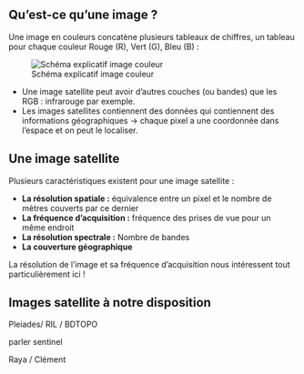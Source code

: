 ## Qu'est-ce qu'une image ?

Une image en couleurs concatène plusieurs tableaux de chiffres, un tableau pour chaque couleur Rouge (R), Vert (G), Bleu (B) :

![Schéma explicatif image couleur](../img/rgb.png)

- Une image satellite peut avoir d'autres couches (ou bandes) que les RGB : infrarouge par exemple. 
- Les images satellites contiennent des données qui contiennent des informations géographiques → chaque pixel a une coordonnée dans l'espace et on peut le localiser.


## Une image satellite

Plusieurs caractéristiques existent pour une image satellite :

- **La résolution spatiale :** équivalence entre un pixel et le nombre de mètres couverts par ce dernier
- **La fréquence d'acquisition :** fréquence des prises de vue pour un même endroit 
- **La résolution spectrale :** Nombre de bandes
- **La couverture géographique**

La résolution de l'image et sa fréquence d'acquisition nous intéressent tout particulièrement ici !


## Images satellite à notre disposition


Pleiades/ RIL / BDTOPO

parler sentinel 

Raya / Clément